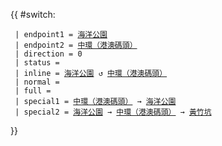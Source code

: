 {{ #switch: {{{format|}}}
  | endpoint1 = [[香港海洋公園|海洋公園]]
  | endpoint2 = [[中環（港澳碼頭）巴士總站|中環（港澳碼頭）]]
  | direction = 0
  | status = {{HK Bus Status|H}}
  | inline = [[香港海洋公園|海洋公園]] ↺ [[中環（港澳碼頭）巴士總站|中環（港澳碼頭）]]
  | normal =
  | full =
  | special1 = [[中環（港澳碼頭）巴士總站|中環（港澳碼頭）]] → [[香港海洋公園|海洋公園]]
  | special2 = [[香港海洋公園|海洋公園]] → [[中環（港澳碼頭）巴士總站|中環（港澳碼頭）]] → [[黃竹坑巴士總站|黃竹坑]]
}}